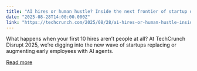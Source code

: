 ```yaml
---
title: "AI hires or human hustle? Inside the next frontier of startup operations at TechCrunch Disrupt 2025"
date: "2025-08-28T14:00:00.000Z"
link: "https://techcrunch.com/2025/08/28/ai-hires-or-human-hustle-inside-the-next-frontier-of-startup-operations-at-techcrunch-disrupt-2025/"
---
```


What happens when your first 10 hires aren’t people at all? At TechCrunch Disrupt 2025, we’re digging into the new wave of startups replacing or augmenting early employees with AI agents. 

[Read more](https://techcrunch.com/2025/08/28/ai-hires-or-human-hustle-inside-the-next-frontier-of-startup-operations-at-techcrunch-disrupt-2025/)
